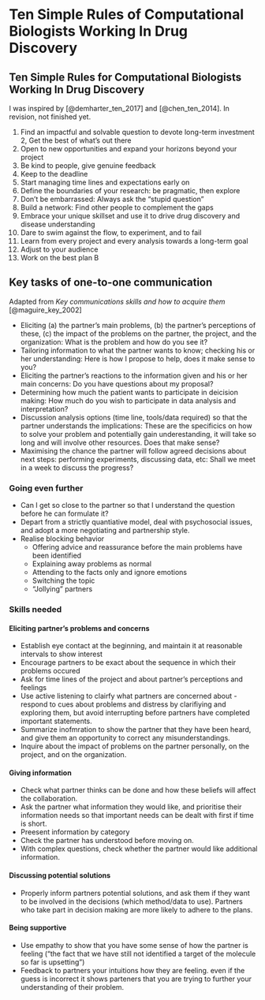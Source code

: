 # Ten Simple Rules of Computational Biologists Working In Drug Discovery {-}

## Ten Simple Rules for Computational Biologists Working In Drug Discovery

I was inspired by [@demharter_ten_2017] and [@chen_ten_2014]. In revision, not finished yet.

1. Find an impactful and solvable question to devote long-term investment
2, Get the best of what's out there
3. Open to new opportunities and expand your horizons beyond your project
4. Be kind to people, give genuine feedback
5. Keep to the deadline
6. Start managing time lines and expectations early on
7. Define the boundaries of your research: be pragmatic, then explore
8. Don't be embarrassed: Always ask the "stupid question"
9. Build a network: Find other people to complement the gaps
10. Embrace your unique skillset and use it to drive drug discovery and disease understanding
11. Dare to swim against the flow, to experiment, and to fail
12. Learn from every project and every analysis towards a long-term goal
13. Adjust to your audience
14. Work on the best plan B

## Key tasks of one-to-one communication

Adapted from *Key communications skills and how to acquire them* [@maguire_key_2002]

* Eliciting (a) the partner's main problems, (b) the partner's perceptions of these, (c) the impact of the problems on the partner, the project, and the organization: What is the problem and how do you see it?
* Tailoring information to what the partner wants to know; checking his or her understanding: Here is how I propose to help, does it make sense to you?
* Eliciting the partner's reactions to the information given and his or her main concerns: Do you have questions about my proposal?
* Determining how much the patient wants to participate in deicision making: How much do you wish to participate in data analysis and interpretation?
* Discussion analysis options (time line, tools/data required) so that the partner understands the implications: These are the specificics on how to solve your problem and potentially gain underestanding, it will take so long and will involve other resources. Does that make sense?
* Maximising the chance the partner will follow agreed decisions about next steps: performing experiments, discussing data, etc: Shall we meet in a week to discuss the progress?

### Going even further

* Can I get so close to the partner so that I understand the question before he can formulate it?
* Depart from a strictly quantiative model, deal with psychosocial issues, and adopt a more negotiating and partnership style.
* Realise blocking behavior
    * Offering advice and reassurance before the main problems have been identified
    * Explaining away problems as normal
    * Attending to the facts only and ignore emotions
    * Switching the topic
    * "Jollying" partners

### Skills needed

#### Eliciting partner's problems and concerns

* Establish eye contact at the beginning, and maintain it at reasonable intervals to show interest
* Encourage partners to be exact about the sequence in which their problems occured
* Ask for time lines of the project and about partner's perceptions and feelings
* Use active listening to clairfy what partners are concerned about - respond to cues about problems and distress by clarifiying and exploring them, but avoid interrupting before partners have completed important statements.
* Summarize inofmration to show the partner that they have been heard, and give them an opportunity to correct any misunderstandings.
* Inquire about the impact of problems on the partner personally, on the project, and on the organization.

#### Giving information

* Check what partner thinks can be done and how these beliefs will affect the collaboration.
* Ask the partner what information they would like, and prioritise their information needs so that important needs can be dealt with first if time is short.
* Preesent information by category
* Check the partner has understood before moving on.
* With complex questions, check whether the partner would like additional information.

#### Discussing potential solutions

* Properly inform partners potential solutions, and ask them if they want to be involved in the decisions (which method/data to use). Partners who take part in decision making are more likely to adhere to the plans.

#### Being supportive

* Use empathy to show that you have some sense of how the partner is feeling ("the fact that we have still not identified a target of the molecule so far is upsetting")
* Feedback to partners your intuitions how they are feeling. even if the guess is incorrect it shows parteners that you are trying to further your understanding of their problem.
